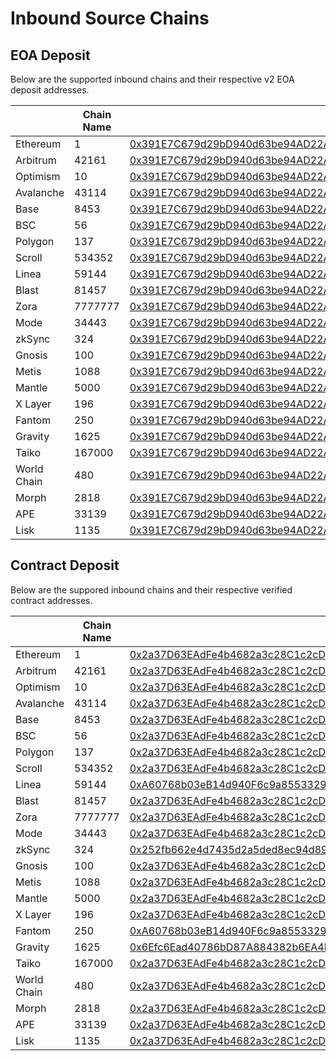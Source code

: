 # Inbound Source Chains

## EOA Deposit

Below are the supported inbound chains and their respective v2 EOA deposit addresses.

| <th className="whitespace-nowrap">Chain Name</th> | <th className="whitespace-nowrap">Native ID</th> | <th className="whitespace-nowrap">Contract Address</th>                                                                          |
| ------------------------------------------------- | ------------------------------------------------ | -------------------------------------------------------------------------------------------------------------------------------- |
| Ethereum                                          | 1                                                | [0x391E7C679d29bD940d63be94AD22A25d25b5A604](https://etherscan.io/address/0x391E7C679d29bD940d63be94AD22A25d25b5A604)            |
| Arbitrum                                          | 42161                                            | [0x391E7C679d29bD940d63be94AD22A25d25b5A604](https://arbiscan.io/address/0x391E7C679d29bD940d63be94AD22A25d25b5A604)             |
| Optimism                                          | 10                                               | [0x391E7C679d29bD940d63be94AD22A25d25b5A604](https://optimistic.etherscan.io/address/0x391E7C679d29bD940d63be94AD22A25d25b5A604) |
| Avalanche                                         | 43114                                            | [0x391E7C679d29bD940d63be94AD22A25d25b5A604](https://snowtrace.io/address/0x391E7C679d29bD940d63be94AD22A25d25b5A604)            |
| Base                                              | 8453                                             | [0x391E7C679d29bD940d63be94AD22A25d25b5A604](https://basescan.org/address/0x391E7C679d29bD940d63be94AD22A25d25b5A604)            |
| BSC                                               | 56                                               | [0x391E7C679d29bD940d63be94AD22A25d25b5A604](https://bscscan.com/address/0x391E7C679d29bD940d63be94AD22A25d25b5A604)             |
| Polygon                                           | 137                                              | [0x391E7C679d29bD940d63be94AD22A25d25b5A604](https://polygonscan.com/address/0x391E7C679d29bD940d63be94AD22A25d25b5A604)         |
| Scroll                                            | 534352                                           | [0x391E7C679d29bD940d63be94AD22A25d25b5A604](https://scrollscan.com/address/0x391E7C679d29bD940d63be94AD22A25d25b5A604)          |
| Linea                                             | 59144                                            | [0x391E7C679d29bD940d63be94AD22A25d25b5A604](https://lineascan.build/address/0x391E7C679d29bD940d63be94AD22A25d25b5A604)         |
| Blast                                             | 81457                                            | [0x391E7C679d29bD940d63be94AD22A25d25b5A604](https://blastscan.io/address/0x391E7C679d29bD940d63be94AD22A25d25b5A604)            |
| Zora                                              | 7777777                                          | [0x391E7C679d29bD940d63be94AD22A25d25b5A604](https://explorer.zora.energy/address/0x391E7C679d29bD940d63be94AD22A25d25b5A604)    |
| Mode                                              | 34443                                            | [0x391E7C679d29bD940d63be94AD22A25d25b5A604](https://modescan.io/address/0x391E7C679d29bD940d63be94AD22A25d25b5A604)             |
| zkSync                                            | 324                                              | [0x391E7C679d29bD940d63be94AD22A25d25b5A604](https://explorer.zksync.io/address/0x391E7C679d29bD940d63be94AD22A25d25b5A604)      |
| Gnosis                                            | 100                                              | [0x391E7C679d29bD940d63be94AD22A25d25b5A604](https://gnosisscan.io/address/0x391E7C679d29bD940d63be94AD22A25d25b5A604)           |
| Metis                                             | 1088                                             | [0x391E7C679d29bD940d63be94AD22A25d25b5A604](https://explorer.metis.io/address/0x391E7C679d29bD940d63be94AD22A25d25b5A604)       |
| Mantle                                            | 5000                                             | [0x391E7C679d29bD940d63be94AD22A25d25b5A604](https://explorer.mantle.xyz/address/0x391E7C679d29bD940d63be94AD22A25d25b5A604)     |
| X Layer                                           | 196                                              | [0x391E7C679d29bD940d63be94AD22A25d25b5A604](https://oklink.com/xlayer/address/0x391E7C679d29bD940d63be94AD22A25d25b5A604)   |
| Fantom                                            | 250                                              | [0x391E7C679d29bD940d63be94AD22A25d25b5A604](https://ftmscan.com/address/0x391E7C679d29bD940d63be94AD22A25d25b5A604)             |
| Gravity                                           | 1625                                             | [0x391E7C679d29bD940d63be94AD22A25d25b5A604](https://explorer.gravity.xyz/address/0x391E7C679d29bD940d63be94AD22A25d25b5A604)    |
| Taiko                                             | 167000                                           | [0x391E7C679d29bD940d63be94AD22A25d25b5A604](https://taikoscan.io/address/0x391E7C679d29bD940d63be94AD22A25d25b5A604)            |
| World Chain                                       | 480                                              | [0x391E7C679d29bD940d63be94AD22A25d25b5A604](https://worldchain-mainnet.explorer.alchemy.com/address/0x391E7C679d29bD940d63be94AD22A25d25b5A604)     |
| Morph                                             | 2818                                             | [0x391E7C679d29bD940d63be94AD22A25d25b5A604](https://explorer.morphl2.io/address/0x391E7C679d29bD940d63be94AD22A25d25b5A604)     |
| APE                                               | 33139                                            | [0x391E7C679d29bD940d63be94AD22A25d25b5A604](https://apescan.io/address/0x391E7C679d29bD940d63be94AD22A25d25b5A604)              |
| Lisk                                              | 1135                                             | [0x391E7C679d29bD940d63be94AD22A25d25b5A604](https://blockscout.lisk.com/address/0x391E7C679d29bD940d63be94AD22A25d25b5A604)     |

## Contract Deposit

Below are the suppored inbound chains and their respective verified contract addresses.

| <th className="whitespace-nowrap">Chain Name</th> | <th className="whitespace-nowrap">Native ID</th> | <th className="whitespace-nowrap">Contract Address</th>                                                                          |
| ------------------------------------------------- | ------------------------------------------------ | -------------------------------------------------------------------------------------------------------------------------------- |
| Ethereum                                          | 1                                                | [0x2a37D63EAdFe4b4682a3c28C1c2cD4F109Cc2762](https://etherscan.io/address/0x2a37D63EAdFe4b4682a3c28C1c2cD4F109Cc2762)            |
| Arbitrum                                          | 42161                                            | [0x2a37D63EAdFe4b4682a3c28C1c2cD4F109Cc2762](https://arbiscan.io/address/0x2a37D63EAdFe4b4682a3c28C1c2cD4F109Cc2762)             |
| Optimism                                          | 10                                               | [0x2a37D63EAdFe4b4682a3c28C1c2cD4F109Cc2762](https://optimistic.etherscan.io/address/0x2a37D63EAdFe4b4682a3c28C1c2cD4F109Cc2762) |
| Avalanche                                         | 43114                                            | [0x2a37D63EAdFe4b4682a3c28C1c2cD4F109Cc2762](https://snowtrace.io/address/0x2a37D63EAdFe4b4682a3c28C1c2cD4F109Cc2762)            |
| Base                                              | 8453                                             | [0x2a37D63EAdFe4b4682a3c28C1c2cD4F109Cc2762](https://basescan.org/address/0x2a37D63EAdFe4b4682a3c28C1c2cD4F109Cc2762)            |
| BSC                                               | 56                                               | [0x2a37D63EAdFe4b4682a3c28C1c2cD4F109Cc2762](https://bscscan.com/address/0x2a37D63EAdFe4b4682a3c28C1c2cD4F109Cc2762)             |
| Polygon                                           | 137                                              | [0x2a37D63EAdFe4b4682a3c28C1c2cD4F109Cc2762](https://polygonscan.com/address/0x2a37D63EAdFe4b4682a3c28C1c2cD4F109Cc2762)         |
| Scroll                                            | 534352                                           | [0x2a37D63EAdFe4b4682a3c28C1c2cD4F109Cc2762](https://scrollscan.com/address/0x2a37D63EAdFe4b4682a3c28C1c2cD4F109Cc2762)          |
| Linea                                             | 59144                                            | [0xA60768b03eB14d940F6c9a8553329B7F9037C91b](https://lineascan.build/address/0xA60768b03eB14d940F6c9a8553329B7F9037C91b)         |
| Blast                                             | 81457                                            | [0x2a37D63EAdFe4b4682a3c28C1c2cD4F109Cc2762](https://blastscan.io/address/0x2a37D63EAdFe4b4682a3c28C1c2cD4F109Cc2762)            |
| Zora                                              | 7777777                                          | [0x2a37D63EAdFe4b4682a3c28C1c2cD4F109Cc2762](https://explorer.zora.energy/address/0x2a37D63EAdFe4b4682a3c28C1c2cD4F109Cc2762)    |
| Mode                                              | 34443                                            | [0x2a37D63EAdFe4b4682a3c28C1c2cD4F109Cc2762](https://modescan.io/address/0x2a37D63EAdFe4b4682a3c28C1c2cD4F109Cc2762)             |
| zkSync                                            | 324                                              | [0x252fb662e4d7435d2a5ded8ec94d8932cf76c178](https://explorer.zksync.io/address/0x252fb662e4d7435d2a5ded8ec94d8932cf76c178)      |
| Gnosis                                            | 100                                              | [0x2a37D63EAdFe4b4682a3c28C1c2cD4F109Cc2762](https://gnosisscan.io/address/0x2a37D63EAdFe4b4682a3c28C1c2cD4F109Cc2762)           |
| Metis                                             | 1088                                             | [0x2a37D63EAdFe4b4682a3c28C1c2cD4F109Cc2762](https://explorer.metis.io/address/0x2a37D63EAdFe4b4682a3c28C1c2cD4F109Cc2762)       |
| Mantle                                            | 5000                                             | [0x2a37D63EAdFe4b4682a3c28C1c2cD4F109Cc2762](https://explorer.mantle.xyz/address/0x2a37D63EAdFe4b4682a3c28C1c2cD4F109Cc2762)     |
| X Layer                                           | 196                                              | [0x2a37D63EAdFe4b4682a3c28C1c2cD4F109Cc2762](https://oklink.com/xlayer/address/0x2a37D63EAdFe4b4682a3c28C1c2cD4F109Cc2762)   |
| Fantom                                            | 250                                              | [0xA60768b03eB14d940F6c9a8553329B7F9037C91b](https://ftmscan.com/address/0xA60768b03eB14d940F6c9a8553329B7F9037C91b)             |
| Gravity                                           | 1625                                             | [0x6Efc6Ead40786bD87A884382b6EA4BcA3C985e99](https://explorer.gravity.xyz/address/0x6Efc6Ead40786bD87A884382b6EA4BcA3C985e99)    |
| Taiko                                             | 167000                                           | [0x2a37D63EAdFe4b4682a3c28C1c2cD4F109Cc2762](https://taikoscan.io/address/0x2a37D63EAdFe4b4682a3c28C1c2cD4F109Cc2762)     |
| World Chain                                       | 480                                              | [0x2a37D63EAdFe4b4682a3c28C1c2cD4F109Cc2762](https://worldchain-mainnet.explorer.alchemy.com/address/0x2a37D63EAdFe4b4682a3c28C1c2cD4F109Cc2762)     |
| Morph                                             | 2818                                             | [0x2a37D63EAdFe4b4682a3c28C1c2cD4F109Cc2762](https://explorer.morphl2.io/address/0x2a37D63EAdFe4b4682a3c28C1c2cD4F109Cc2762)     |
| APE                                               | 33139                                            | [0x2a37D63EAdFe4b4682a3c28C1c2cD4F109Cc2762](https://apescan.io/address/0x2a37D63EAdFe4b4682a3c28C1c2cD4F109Cc2762)              |
| Lisk                                              | 1135                                             | [0x2a37D63EAdFe4b4682a3c28C1c2cD4F109Cc2762](https://blockscout.lisk.com/address/0x2a37D63EAdFe4b4682a3c28C1c2cD4F109Cc2762)     |

